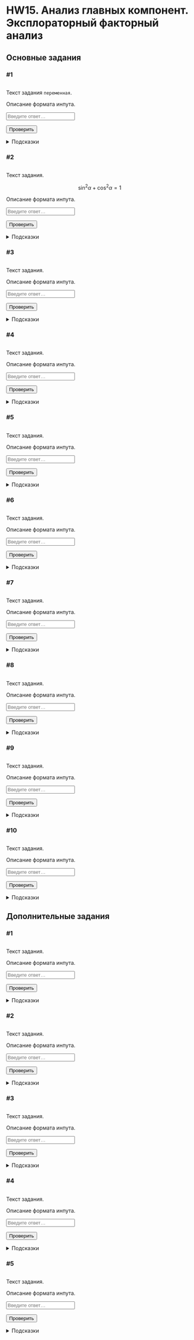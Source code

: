 # HW15. Анализ главных компонент. Эксплораторный факторный анализ {#hw15 .unnumbered}

```{=html}
<!--
REPLACE ALL hw15 TO hw<n> WITH MATCH CASE
-->
```
## Основные задания {#hw15_main}

### #1

<img id="hw15-1-level" class="level"/>

::: {#hw15-1-task .task}
Текст задания `переменная`.
:::

::: {#hw15-1-autocheck .autocheck}
::: {#hw15-1-ir .input-requirements}
Описание формата инпута.
:::

<input class="autocheck-input" type="text" id="hw15-1" placeholder="Введите ответ…">

<input class="autocheck-button" type="button" value="Проверить" onclick="check('hw15-1')">

::: {#hw15-1-fb .autocheck-feedback}
:::
:::

::: hints-wrapper
<details class="hints" id="hw15-1-hints">

<summary>Подсказки</summary>

<details class="hint">

<summary>Как делать задание?</summary>

</details>

<details class="hint">

<summary>Что надо сделать?</summary>

</details>

<details class="hint">

<summary>Ответ неверный</summary>

</details>

</details>
:::

### #2

<img id="hw15-2-level" class="level"/>

::: {#hw15-2-task .task}
Текст задания.

$$\sin^2{\alpha} + \cos^2{\alpha} = 1$$
:::

::: {#hw15-2-autocheck .autocheck}
::: {#hw15-2-ir .input-requirements}
Описание формата инпута.
:::

<input class="autocheck-input" type="text" id="hw15-2" placeholder="Введите ответ…">

<input class="autocheck-button" type="button" value="Проверить" onclick="check('hw15-2')">

::: {#hw15-2-fb .autocheck-feedback}
:::
:::

::: hints-wrapper
<details class="hints" id="hw15-2-hints">

<summary>Подсказки</summary>

<details class="hint">

<summary>Как делать задание?</summary>

</details>

<details class="hint">

<summary>Что надо сделать?</summary>

</details>

<details class="hint">

<summary>Ответ неверный</summary>

</details>

</details>
:::

### #3

<img id="hw15-3-level" class="level"/>

::: {#hw15-3-task .task}
Текст задания.
:::

::: {#hw15-3-autocheck .autocheck}
::: {#hw15-3-ir .input-requirements}
Описание формата инпута.
:::

<input class="autocheck-input" type="text" id="hw15-3" placeholder="Введите ответ…">

<input class="autocheck-button" type="button" value="Проверить" onclick="check('hw15-3')">

::: {#hw15-3-fb .autocheck-feedback}
:::
:::

::: hints-wrapper
<details class="hints" id="hw15-3-hints">

<summary>Подсказки</summary>

<details class="hint">

<summary>Как делать задание?</summary>

</details>

<details class="hint">

<summary>Что надо сделать?</summary>

</details>

<details class="hint">

<summary>Ответ неверный</summary>

</details>

</details>
:::

### #4

<img id="hw15-4-level" class="level"/>

::: {#hw15-4-task .task}
Текст задания.
:::

::: {#hw15-4-autocheck .autocheck}
::: {#hw15-4-ir .input-requirements}
Описание формата инпута.
:::

<input class="autocheck-input" type="text" id="hw15-4" placeholder="Введите ответ…">

<input class="autocheck-button" type="button" value="Проверить" onclick="check('hw15-4')">

::: {#hw15-4-fb .autocheck-feedback}
:::
:::

::: hints-wrapper
<details class="hints" id="hw15-4-hints">

<summary>Подсказки</summary>

<details class="hint">

<summary>Как делать задание?</summary>

</details>

<details class="hint">

<summary>Что надо сделать?</summary>

</details>

<details class="hint">

<summary>Ответ неверный</summary>

</details>

</details>
:::

### #5

<img id="hw15-5-level" class="level"/>

::: {#hw15-5-task .task}
Текст задания.
:::

::: {#hw15-5-autocheck .autocheck}
::: {#hw15-5-ir .input-requirements}
Описание формата инпута.
:::

<input class="autocheck-input" type="text" id="hw15-5" placeholder="Введите ответ…">

<input class="autocheck-button" type="button" value="Проверить" onclick="check('hw15-5')">

::: {#hw15-5-fb .autocheck-feedback}
:::
:::

::: hints-wrapper
<details class="hints" id="hw15-5-hints">

<summary>Подсказки</summary>

<details class="hint">

<summary>Как делать задание?</summary>

</details>

<details class="hint">

<summary>Что надо сделать?</summary>

</details>

<details class="hint">

<summary>Ответ неверный</summary>

</details>

</details>
:::

### #6

<img id="hw15-6-level" class="level"/>

::: {#hw15-6-task .task}
Текст задания.
:::

::: {#hw15-6-autocheck .autocheck}
::: {#hw15-6-ir .input-requirements}
Описание формата инпута.
:::

<input class="autocheck-input" type="text" id="hw15-6" placeholder="Введите ответ…">

<input class="autocheck-button" type="button" value="Проверить" onclick="check('hw15-6')">

::: {#hw15-6-fb .autocheck-feedback}
:::
:::

::: hints-wrapper
<details class="hints" id="hw15-6-hints">

<summary>Подсказки</summary>

<details class="hint">

<summary>Как делать задание?</summary>

</details>

<details class="hint">

<summary>Что надо сделать?</summary>

</details>

<details class="hint">

<summary>Ответ неверный</summary>

</details>

</details>
:::

### #7

<img id="hw15-7-level" class="level"/>

::: {#hw15-7-task .task}
Текст задания.
:::

::: {#hw15-7-autocheck .autocheck}
::: {#hw15-7-ir .input-requirements}
Описание формата инпута.
:::

<input class="autocheck-input" type="text" id="hw15-7" placeholder="Введите ответ…">

<input class="autocheck-button" type="button" value="Проверить" onclick="check('hw15-7')">

::: {#hw15-7-fb .autocheck-feedback}
:::
:::

::: hints-wrapper
<details class="hints" id="hw15-7-hints">

<summary>Подсказки</summary>

<details class="hint">

<summary>Как делать задание?</summary>

</details>

<details class="hint">

<summary>Что надо сделать?</summary>

</details>

<details class="hint">

<summary>Ответ неверный</summary>

</details>

</details>
:::

### #8

<img id="hw15-8-level" class="level"/>

::: {#hw15-8-task .task}
Текст задания.
:::

::: {#hw15-8-autocheck .autocheck}
::: {#hw15-8-ir .input-requirements}
Описание формата инпута.
:::

<input class="autocheck-input" type="text" id="hw15-8" placeholder="Введите ответ…">

<input class="autocheck-button" type="button" value="Проверить" onclick="check('hw15-8')">

::: {#hw15-8-fb .autocheck-feedback}
:::
:::

::: hints-wrapper
<details class="hints" id="hw15-8-hints">

<summary>Подсказки</summary>

<details class="hint">

<summary>Как делать задание?</summary>

</details>

<details class="hint">

<summary>Что надо сделать?</summary>

</details>

<details class="hint">

<summary>Ответ неверный</summary>

</details>

</details>
:::

### #9

<img id="hw15-9-level" class="level"/>

::: {#hw15-9-task .task}
Текст задания.
:::

::: {#hw15-9-autocheck .autocheck}
::: {#hw15-9-ir .input-requirements}
Описание формата инпута.
:::

<input class="autocheck-input" type="text" id="hw15-9" placeholder="Введите ответ…">

<input class="autocheck-button" type="button" value="Проверить" onclick="check('hw15-9')">

::: {#hw15-9-fb .autocheck-feedback}
:::
:::

::: hints-wrapper
<details class="hints" id="hw15-9-hints">

<summary>Подсказки</summary>

<details class="hint">

<summary>Как делать задание?</summary>

</details>

<details class="hint">

<summary>Что надо сделать?</summary>

</details>

<details class="hint">

<summary>Ответ неверный</summary>

</details>

</details>
:::

### #10

<img id="hw15-10-level" class="level"/>

::: {#hw15-10-task .task}
Текст задания.
:::

::: {#hw15-10-autocheck .autocheck}
::: {#hw15-10-ir .input-requirements}
Описание формата инпута.
:::

<input class="autocheck-input" type="text" id="hw15-10" placeholder="Введите ответ…">

<input class="autocheck-button" type="button" value="Проверить" onclick="check('hw15-10')">

::: {#hw15-10-fb .autocheck-feedback}
:::
:::

::: hints-wrapper
<details class="hints" id="hw15-10-hints">

<summary>Подсказки</summary>

<details class="hint">

<summary>Как делать задание?</summary>

</details>

<details class="hint">

<summary>Что надо сделать?</summary>

</details>

<details class="hint">

<summary>Ответ неверный</summary>

</details>

</details>
:::

## Дополнительные задания {#hw15_add}

### #1

<img id="hw15-11-level" class="level"/>

::: {#hw15-11-task .task}
Текст задания.
:::

::: {#hw15-11-autocheck .autocheck}
::: {#hw15-11-ir .input-requirements}
Описание формата инпута.
:::

<input class="autocheck-input" type="text" id="hw15-11" placeholder="Введите ответ…">

<input class="autocheck-button" type="button" value="Проверить" onclick="check('hw15-11')">

::: {#hw15-11-fb .autocheck-feedback}
:::
:::

::: hints-wrapper
<details class="hints" id="hw15-11-hints">

<summary>Подсказки</summary>

<details class="hint">

<summary>Как делать задание?</summary>

</details>

<details class="hint">

<summary>Что надо сделать?</summary>

</details>

<details class="hint">

<summary>Ответ неверный</summary>

</details>

</details>
:::

### #2

<img id="hw15-12-level" class="level"/>

::: {#hw15-12-task .task}
Текст задания.
:::

::: {#hw15-12-autocheck .autocheck}
::: {#hw15-12-ir .input-requirements}
Описание формата инпута.
:::

<input class="autocheck-input" type="text" id="hw15-12" placeholder="Введите ответ…">

<input class="autocheck-button" type="button" value="Проверить" onclick="check('hw15-12')">

::: {#hw15-12-fb .autocheck-feedback}
:::
:::

::: hints-wrapper
<details class="hints" id="hw15-12-hints">

<summary>Подсказки</summary>

<details class="hint">

<summary>Как делать задание?</summary>

</details>

<details class="hint">

<summary>Что надо сделать?</summary>

</details>

<details class="hint">

<summary>Ответ неверный</summary>

</details>

</details>
:::

### #3

<img id="hw15-13-level" class="level"/>

::: {#hw15-13-task .task}
Текст задания.
:::

::: {#hw15-13-autocheck .autocheck}
::: {#hw15-13-ir .input-requirements}
Описание формата инпута.
:::

<input class="autocheck-input" type="text" id="hw15-13" placeholder="Введите ответ…">

<input class="autocheck-button" type="button" value="Проверить" onclick="check('hw15-13')">

::: {#hw15-13-fb .autocheck-feedback}
:::
:::

::: hints-wrapper
<details class="hints" id="hw15-13-hints">

<summary>Подсказки</summary>

<details class="hint">

<summary>Как делать задание?</summary>

</details>

<details class="hint">

<summary>Что надо сделать?</summary>

</details>

<details class="hint">

<summary>Ответ неверный</summary>

</details>

</details>
:::

### #4

<img id="hw15-14-level" class="level"/>

::: {#hw15-14-task .task}
Текст задания.
:::

::: {#hw15-14-autocheck .autocheck}
::: {#hw15-14-ir .input-requirements}
Описание формата инпута.
:::

<input class="autocheck-input" type="text" id="hw15-14" placeholder="Введите ответ…">

<input class="autocheck-button" type="button" value="Проверить" onclick="check('hw15-14')">

::: {#hw15-14-fb .autocheck-feedback}
:::
:::

::: hints-wrapper
<details class="hints" id="hw15-14-hints">

<summary>Подсказки</summary>

<details class="hint">

<summary>Как делать задание?</summary>

</details>

<details class="hint">

<summary>Что надо сделать?</summary>

</details>

<details class="hint">

<summary>Ответ неверный</summary>

</details>

</details>
:::

### #5

<img id="hw15-15-level" class="level"/>

::: {#hw15-15-task .task}
Текст задания.
:::

::: {#hw15-15-autocheck .autocheck}
::: {#hw15-15-ir .input-requirements}
Описание формата инпута.
:::

<input class="autocheck-input" type="text" id="hw15-15" placeholder="Введите ответ…">

<input class="autocheck-button" type="button" value="Проверить" onclick="check('hw15-15')">

::: {#hw15-15-fb .autocheck-feedback}
:::
:::

::: hints-wrapper
<details class="hints" id="hw15-15-hints">

<summary>Подсказки</summary>

<details class="hint">

<summary>Как делать задание?</summary>

</details>

<details class="hint">

<summary>Что надо сделать?</summary>

</details>

<details class="hint">

<summary>Ответ неверный</summary>

</details>

</details>
:::

```{=html}
<!--- CHANGE hw15 TO hw<n> IN THE LINES BELOW--->
<script type="text/javascript" src="./js/hw15.json"></script>
<script type="text/javascript" src="./js/hw.js"></script>
```
